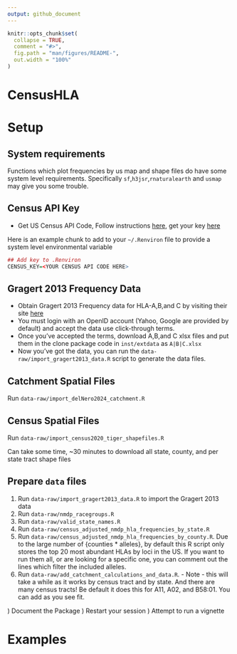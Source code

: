 ```yaml
---
output: github_document
---
```


<!-- README.md is generated from README.Rmd. Please edit that file -->

```r
knitr::opts_chunk$set(
  collapse = TRUE,
  comment = "#>",
  fig.path = "man/figures/README-",
  out.width = "100%"
)
```

# CensusHLA

<!-- badges: start -->

<!-- badges: end -->

# Setup

## System requirements

Functions which plot frequencies by us map and shape files do have some system level requirements. Specifically `sf`,`h3jsr`,`rnaturalearth` and `usmap` may give you some trouble.

## Census API Key

-   Get US Census API Code, Follow instructions [here](https://www.hrecht.com/censusapi/articles/getting-started.html#api-key-setup), get your key [here](http://api.census.gov/data/key_signup.html)

Here is an example chunk to add to your `~/.Renviron` file to provide a system level environmental variable

```r
## Add key to .Renviron
CENSUS_KEY=<YOUR CENSUS API CODE HERE>
```

## Gragert 2013 Frequency Data

-   Obtain Gragert 2013 Frequency data for HLA-A,B,and C by visiting their site [here](https://frequency.nmdp.org/)
-   You must login with an OpenID account (Yahoo, Google are provided by default) and accept the data use click-through terms.
- Once you've accepted the terms, download A,B,and C xlsx files and put them in the clone package code in `inst/extdata` as `A|B|C.xlsx`
+ Now you've got the data, you can run the `data-raw/import_gragert2013_data.R` script to generate the data files.

## Catchment Spatial Files

Run `data-raw/import_delNero2024_catchment.R`

## Census Spatial Files

Run `data-raw/import_census2020_tiger_shapefiles.R`

Can take some time, ~30 minutes to download all state, county, and per state tract shape files

## Prepare `data` files

1) Run `data-raw/import_gragert2013_data.R` to import the Gragert 2013 data
2) Run `data-raw/nmdp_racegroups.R`
3) Run `data-raw/valid_state_names.R`
4) Run `data-raw/census_adjusted_nmdp_hla_frequencies_by_state.R`
5) Run `data-raw/census_adjusted_nmdp_hla_frequencies_by_county.R`. Due to the large number of {counties * alleles}, by default this R script only stores the top 20 most abundant HLAs by loci in the US.  If you want to run them all, or are looking for a specific one, you can comment out the lines which filter the included alleles.
6) Run `data-raw/add_catchment_calculations_and_data.R`. - Note - this will take a while as it works by census tract and by state. And there are many census tracts! Be default it does this for A11, A02, and B58:01.  You can add as you see fit.


) Document the Package
) Restart your session
) Attempt to run a vignette

# Examples
